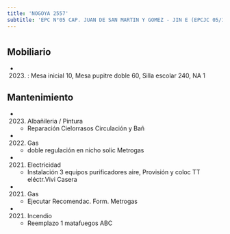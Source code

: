 ```yaml
---
title: 'NOGOYA 2557'
subtitle: 'EPC N°05 CAP. JUAN DE SAN MARTIN Y GOMEZ - JIN E (EPCJC 05/17°) JUANA MANSO'
---
```


#


## Mobiliario

*  (2023) : Mesa inicial 10, Mesa pupitre doble 60, Silla escolar 240, NA 1 





## Mantenimiento

*  (2023) Albañileria / Pintura 
    + Reparación Cielorrasos Circulación y Bañ

*  (2022) Gas 
    + doble regulación en nicho solic Metrogas

*  (2021) Electricidad 
    + Instalación 3 equipos purificadores aire, Provisión y coloc TT eléctr.Vivi Casera

*  (2021) Gas 
    + Ejecutar Recomendac. Form. Metrogas

*  (2021) Incendio 
    + Reemplazo 1 matafuegos ABC



